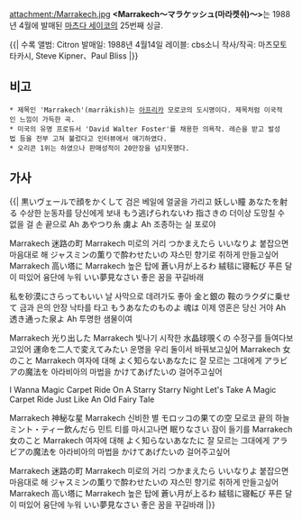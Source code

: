 attachment:/Marrakech.jpg
'''<Marrakech〜マラケッシュ(마라켓쉬)〜>'''는 1988년 4월에 발매된 [[마츠다 세이코]]의 25번째 싱글. 

{{|
수록 앨범: Citron
발매일: 1988년 4월14일
레이블: cbs소니
작사/작곡: 마츠모토 타카시, Steve Kipner、Paul Bliss
|}}

== 비고 ==
 * 제목인 'Marrakech'(marrākish)는 [[아프리카]] 모로코의 도시명이다. 제목처럼 이국적인 느낌이 가득한 곡.
 * 미국의 유명 프로듀서 'David Walter Foster'를 채용한 의욕작. 레슨을 받고 발성법 등을 전부 고쳐 불렀다고 인터뷰에서 얘기하였다.
 * 오리콘 1위는 하였으나 판매성적이 20만장을 넘지못했다.

== 가사 ==
{{{#!html
<object width="640" height="390"><param name="movie" value="http://www.youtube.com/v/pJqaIGIJPrU&hl=en_US&feature=player_embedded&version=3"></param><param name="allowFullScreen" value="true"></param><param name="allowScriptAccess" value="always"></param><embed src="http://www.youtube.com/v/pJqaIGIJPrU&hl=en_US&feature=player_embedded&version=3" type="application/x-shockwave-flash" allowfullscreen="true" allowScriptAccess="always" width="640" height="390"></embed></object>
}}}

{{|
黒いヴェールで顔をかくして
검은 베일에 얼굴을 가리고
妖しい瞳 あなたを射る
수상한 눈동자를 당신에게 보내
もう逃げられないわ 指さきの
더이상 도망칠 수 없을 걸 손 끝으로
Ah あやつり糸 虜よ
Ah 조종하는 실 포로야

Marrakech 迷路の町
Marrakech 미로의 거리
つかまえたら いいなりよ
붙잡으면 마음대로 해
ジャスミンの薫りで酔わせたいの
쟈스민 향기로 취하게 만들고싶어
Marrakech 高い塔に
Marrakech 높은 탑에
蒼い月が上るわ 絨毯に寝転び
푸른 달이 떠있어 융단에 누워
いい夢見なさい
좋은 꿈을 꾸길바래

私を砂漠にさらってもいい
날 사막으로 데려가도 좋아
金と銀の 鞍のラクダに乗せて
금과 은의 안장 낙타를 타고
もうあなたのものよ 魂は
이제 영혼은 당신 거야
Ah 透き通った泉よ
Ah 투명한 샘물이여

Marrakech 光り出した
Marrakech 빛나기 시작한
水晶球覗くの
수정구를 들여다보고있어
運命を二人で変えてみたい
운명을 우리 둘이서 바꿔보고싶어
Marrakech 女のこと
Marrakech 여자에 대해
よく知らないあなたに
잘 모르는 그대에게
アラビアの魔法を
아라비아의 마법을
かけてあげたいの
걸어주고싶어

I Wanna Magic Carpet Ride
On A Starry Starry Night
Let's Take A Magic Carpet Ride
Just Like An Old Fairy Tale

Marrakech 神秘な星
Marrakech 신비한 별
モロッコの果ての空
모로코 끝의 하늘
ミント・ティー飲んだら
민트 티를 마시고나면
眠りなさい
잠이 들기를
Marrakech 女のこと
Marrakech 여자에 대해
よく知らないあなたに
잘 모르는 그대에게
アラビアの魔法を
아라비아의 마법을
かけてあげたいの
걸어주고싶어

Marrakech 迷路の町
Marrakech 미로의 거리
つかまえたら いいなりよ
붙잡으면 마음대로 해
ジャスミンの薫りで酔わせたいの
쟈스민 향기로 취하게 만들고싶어
Marrakech 高い塔に
Marrakech 높은 탑에
蒼い月が上るわ 絨毯に寝転び
푸른 달이 떠있어 융단에 누워
いい夢見なさい
좋은 꿈을 꾸길바래
|}}

